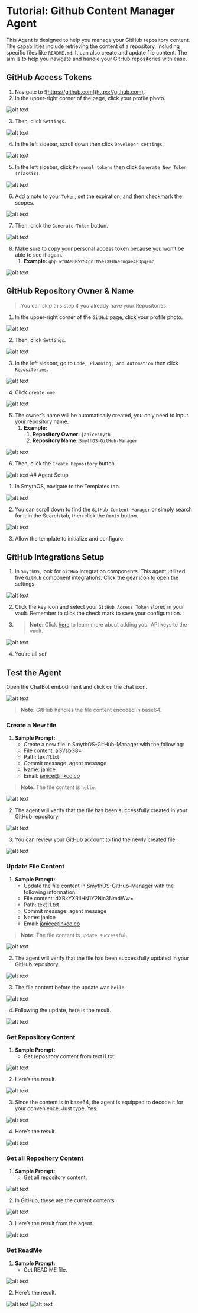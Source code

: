 
# Tutorial: Github Content Manager Agent

This Agent is designed to help you manage your GitHub repository content. The capabilities include retrieving the content of a repository, including specific files like `README.md`. It can also create and update file content. The aim is to help you navigate and handle your GitHub repositories with ease.

<Youtube videoId="HCzyC1vAd7Q" title="SmythOS - Github Content Manager Agent" />

## GitHub Access Tokens

1. Navigate to ![https://github.com](https://github.com).
2. In the upper-right corner of the page, click your profile photo.

<Image src="/img/github_content_manager_agent/Image 1.png" alt="alt text"/>

3. Then, click `Settings`.

<Image src="/img/github_content_manager_agent/Image 2.png" alt="alt text"/>

4. In the left sidebar, scroll down then click `Developer settings`.

<Image src="/img/github_content_manager_agent/Image 3.png" alt="alt text"/>

5. In the left sidebar, click `Personal tokens` then click `Generate New Token (classic)`.

<Image src="/img/github_content_manager_agent/Image 4.png" alt="alt text"/>

6. Add a note to your `Token`, set the expiration, and then checkmark the scopes.

<Image src="/img/github_content_manager_agent/Image 5.png" alt="alt text"/>

7. Then, click the `Generate Token` button.

<Image src="/img/github_content_manager_agent/Image 6.png" alt="alt text"/>

8. Make sure to copy your personal access token because you won’t be able to see it again.
   1. **Example:** `ghp_wtOAM5BSYSCgnTN5elXEUAerngae4P3pqFmc`

<Image src="/img/github_content_manager_agent/Image 7.png" alt="alt text"/>

## GitHub Repository Owner & Name

> You can skip this step if you already have your Repositories.

1. In the upper-right corner of the `GitHub` page, click your profile photo.

<Image src="/img/github_content_manager_agent/Image 8.png" alt="alt text"/>

2. Then, click `Settings`.

<Image src="/img/github_content_manager_agent/Image 9.png" alt="alt text"/>

3. In the left sidebar, go to `Code, Planning, and Automation` then click `Repositories`.

<Image src="/img/github_content_manager_agent/Image 10.png" alt="alt text"/>

4. Click `create one`.

<Image src="/img/github_content_manager_agent/Image 11.png" alt="alt text"/>

5. The owner’s name will be automatically created, you only need to input your repository name.
   1. **Example:**
      1. **Repository Owner:** `janicesmyth`
      2. **Repository Name:** `SmythOS-GitHub-Manager`

<Image src="/img/github_content_manager_agent/Image 12.png" alt="alt text"/>

6. Then, click the  `Create Repository` button.

<Image src="/img/github_content_manager_agent/Image 13.png" alt="alt text"/>
## Agent Setup

1. In SmythOS, navigate to the Templates tab.

<Image src="/img/github_content_manager_agent/Image 14.png" alt="alt text"/>

2. You can scroll down to find the `GitHub Content Manager` or simply search for it in the Search tab, then click the `Remix` button.

<Image src="/img/github_content_manager_agent/Image 15.png" alt="alt text"/>

3. Allow the template to initialize and configure.

## GitHub Integrations Setup

1. In `SmythOS`, look for `GitHub` integration components. This agent utilized five `GitHub` component integrations. Click the gear icon to open the settings.

<Image src="/img/github_content_manager_agent/Image 16.png" alt="alt text"/>

2. Click the key icon and select your `GitHub Access Token` stored in your vault. Remember to click the check mark to save your configuration.
3. >**Note:** Click [here](https://app.smythos.com/doc/#/vault/keysManagement?id=keys) to learn more about adding your API keys to the vault.

<Image src="/img/github_content_manager_agent/Image 17.png" alt="alt text"/>

4. You’re all set!

## Test the Agent

Open the ChatBot embodiment and click on the chat icon.

<Image src="/img/github_content_manager_agent/Image 18.png" alt="alt text"/>

> **Note:** GitHub handles the file content encoded in base64.

### Create a New file

1. **Sample Prompt:**
   - Create a new file in SmythOS-GitHub-Manager with the following:
   - File content: aGVsbG8=
   - Path: text11.txt
   - Commit message: agent message
   - Name: janice
   - Email: janice@inkco.co

> **Note:** The file content is `hello`.

<Image src="/img/github_content_manager_agent/Image 19.png" alt="alt text"/>

2. The agent will verify that the file has been successfully created in your GitHub repository.

<Image src="/img/github_content_manager_agent/Image 20.png" alt="alt text"/>

3. You can review your GitHub account to find the newly created file.

<Image src="/img/github_content_manager_agent/Image 21.png" alt="alt text"/>

### Update File Content

1. **Sample Prompt:**
   - Update the file content in SmythOS-GitHub-Manager with the following information:
   - File content: dXBkYXRlIHN1Y2Nlc3NmdWw=
   - Path: text11.txt
   - Commit message: agent message
   - Name: janice
   - Email: janice@inkco.co

> **Note:** The file content is `update successful`.

<Image src="/img/github_content_manager_agent/Image 22.png" alt="alt text"/>

2. The agent will verify that the file has been successfully updated in your GitHub repository.

<Image src="/img/github_content_manager_agent/Image 23.png" alt="alt text"/>

3. The file content before the update was `hello`.

<Image src="/img/github_content_manager_agent/Image 24.png" alt="alt text"/>

4. Following the update, here is the result.

<Image src="/img/github_content_manager_agent/Image 25.png" alt="alt text"/>

### Get Repository Content

1. **Sample Prompt:**
   - Get repository content from text11.txt

<Image src="/img/github_content_manager_agent/Image 26.png" alt="alt text"/>

2. Here’s the result.

<Image src="/img/github_content_manager_agent/Image 27.png" alt="alt text" />

3. Since the content is in base64, the agent is equipped to decode it for your convenience. Just type, Yes.

<Image src="/img/github_content_manager_agent/Image 28.png" alt="alt text" />

4. Here’s the result.

<Image src="/img/github_content_manager_agent/Image 29.png" alt="alt text" />

### Get all Repository Content

1. **Sample Prompt:**
   - Get all repository content.

<Image src="/img/github_content_manager_agent/Image 30.png" alt="alt text" />

2. In GitHub, these are the current contents.

<Image src="/img/github_content_manager_agent/Image 31.png" alt="alt text" />

3. Here’s the result from the agent.

<Image src="/img/github_content_manager_agent/Image 32.png" alt="alt text" />

### Get ReadMe

1. **Sample Prompt:**
   - Get READ ME file.

<Image src="/img/github_content_manager_agent/Image 33.png" alt="alt text" />

2. Here’s the result.

<Image src="/img/github_content_manager_agent/Image 34.png" alt="alt text" />

<Image src="/img/github_content_manager_agent/Image 35.png" alt="alt text" />
